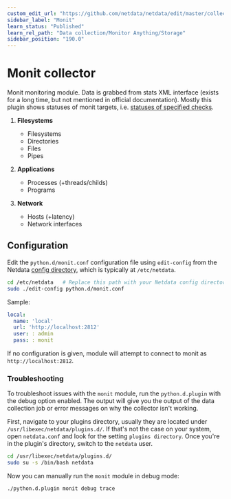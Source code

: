```yaml
---
custom_edit_url: "https://github.com/netdata/netdata/edit/master/collectors/python.d.plugin/monit/README.md"
sidebar_label: "Monit"
learn_status: "Published"
learn_rel_path: "Data collection/Monitor Anything/Storage"
sidebar_position: "190.0"
---
```



# Monit collector

Monit monitoring module. Data is grabbed from stats XML interface (exists for a long time, but not mentioned in official
documentation). Mostly this plugin shows statuses of monit targets, i.e.
[statuses of specified checks](https://mmonit.com/monit/documentation/monit.html#Service-checks).

1. **Filesystems**

    - Filesystems
    - Directories
    - Files
    - Pipes

2. **Applications**

    - Processes (+threads/childs)
    - Programs

3. **Network**

    - Hosts (+latency)
    - Network interfaces

## Configuration

Edit the `python.d/monit.conf` configuration file using `edit-config` from the
Netdata [config directory](/docs/getting-started/manage-and-configure/configuration), which is typically
at `/etc/netdata`.

```bash
cd /etc/netdata   # Replace this path with your Netdata config directory, if different
sudo ./edit-config python.d/monit.conf
```

Sample:

```yaml
local:
  name: 'local'
  url: 'http://localhost:2812'
  user: : admin
  pass: : monit
```

If no configuration is given, module will attempt to connect to monit as `http://localhost:2812`.




### Troubleshooting

To troubleshoot issues with the `monit` module, run the `python.d.plugin` with the debug option enabled. The 
output will give you the output of the data collection job or error messages on why the collector isn't working.

First, navigate to your plugins directory, usually they are located under `/usr/libexec/netdata/plugins.d/`. If that's 
not the case on your system, open `netdata.conf` and look for the setting `plugins directory`. Once you're in the 
plugin's directory, switch to the `netdata` user.

```bash
cd /usr/libexec/netdata/plugins.d/
sudo su -s /bin/bash netdata
```

Now you can manually run the `monit` module in debug mode:

```bash
./python.d.plugin monit debug trace
```

